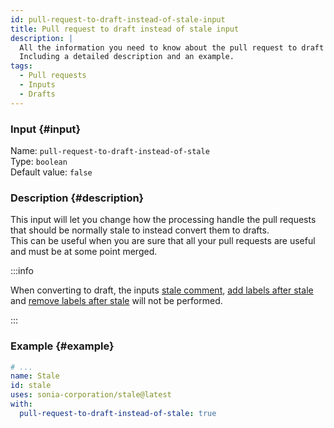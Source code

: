 ```yaml
---
id: pull-request-to-draft-instead-of-stale-input
title: Pull request to draft instead of stale input
description: |
  All the information you need to know about the pull request to draft instead of stale input.
  Including a detailed description and an example.
tags:
  - Pull requests
  - Inputs
  - Drafts
---
```


### Input {#input}

Name: `pull-request-to-draft-instead-of-stale`  
Type: `boolean`  
Default value: `false`

### Description {#description}

This input will let you change how the processing handle the pull requests that should be normally stale to instead convert them to drafts.  
This can be useful when you are sure that all your pull requests are useful and must be at some point merged.

:::info

When converting to draft, the inputs [stale comment](pull-request-stale-comment-input), [add labels after stale](pull-request-add-labels-after-stale-input) and [remove labels after stale](pull-request-remove-labels-after-stale-input) will not be performed.

:::

### Example {#example}

```yml {6}
# ...
name: Stale
id: stale
uses: sonia-corporation/stale@latest
with:
  pull-request-to-draft-instead-of-stale: true
```
